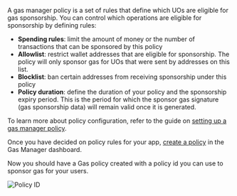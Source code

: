 A gas manager policy is a set of rules that define which UOs are eligible for gas sponsorship. You can control which operations are eligible for sponsorship by defining rules:

- **Spending rules**: limit the amount of money or the number of transactions that can be sponsored by this policy
- **Allowlist**: restrict wallet addresses that are eligible for sponsorship. The policy will only sponsor gas for UOs that were sent by addresses on this list.
- **Blocklist**: ban certain addresses from receiving sponsorship under this policy
- **Policy duration**: define the duration of your policy and the sponsorship expiry period. This is the period for which the sponsor gas signature (gas sponsorship data) will remain valid once it is generated.

To learn more about policy configuration, refer to the guide on [setting up a gas manager policy](https://docs.alchemy.com/docs/setup-a-gas-manager-policy/?a=ak-docs).

Once you have decided on policy rules for your app, [create a policy](https://dashboard.alchemy.com/gas-manager/policy/create/?a=ak-docs) in the Gas Manager dashboard.

Now you should have a Gas policy created with a policy id you can use to sponsor gas for your users.

![Policy ID](/images/wallets/policy-id.png)
